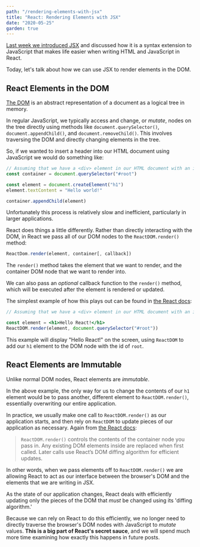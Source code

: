 ```yaml
---
path: "/rendering-elements-with-jsx"
title: "React: Rendering Elements with JSX"
date: "2020-05-25"
garden: true
---
```


[Last week we introduced JSX](/jsx-basics) and discussed how it is a syntax extension to JavaScript that makes life easier when writing HTML and JavaScript in React.

Today, let's talk about how we can use JSX to render elements in the DOM.

## React Elements in the DOM

[The DOM](https://developer.mozilla.org/en-US/docs/Web/API/Document_Object_Model) is an abstract representation of a document as a logical tree in memory.

In regular JavaScript, we typically access and change, or _mutate_, nodes on the tree directly using methods like `document.querySelector()`, `document.appendChild()`, and `document.removeChild()`. This involves traversing the DOM and directly changing elements in the tree.

So, if we wanted to insert a header into our HTML document using JavaScript we would do something like:

```javascript
// Assuming that we have a <div> element in our HTML document with an id of 'root'
const container = document.querySelector("#root")

const element = document.createElement("h1")
element.textContent = "Hello world!"

container.appendChild(element)
```

Unfortunately this process is relatively slow and inefficient, particularly in larger applications.

React does things a little differently. Rather than directly interacting with the DOM, in React we pass all of our DOM nodes to the `ReactDOM.render()` method:

```jsx
ReactDom.render(element, container[, callback])
```

The `render()` method takes the element that we want to render, and the container DOM node that we want to render into.

We can also pass an _optional_ callback function to the `render()` method, which will be executed after the element is rendered or updated.

The simplest example of how this plays out can be found in [the React docs](https://reactjs.org/docs/rendering-elements.html#rendering-an-element-into-the-dom):

```jsx
// Assuming that we have a <div> element in our HTML document with an id of 'root'

const element = <h1>Hello React!</h1>
ReactDOM.render(element, document.querySelector("#root"))
```

This example will display "Hello React!" on the screen, using `ReactDOM` to add our `h1` element to the DOM node with the id of `root`.

## React Elements are Immutable

Unlike normal DOM nodes, React elements are _immutable_.

In the above example, the only way for us to change the contents of our `h1` element would be to pass another, different element to `ReactDOM.render()`, essentially overwriting our entire application.

In practice, we usually make one call to `ReactDOM.render()` as our application starts, and then rely on `ReactDOM` to update pieces of our application as necessary. Again from [the React docs](https://reactjs.org/docs/react-dom.html#render):

> `ReactDOM.render()` controls the contents of the container node you pass in. Any existing DOM elements inside are replaced when first called. Later calls use React’s DOM diffing algorithm for efficient updates.

In other words, when we pass elements off to `ReactDOM.render()` we are allowing React to act as our interface between the browser's DOM and the elements that we are writing in JSX.

As the state of our application changes, React deals with efficiently updating only the pieces of the DOM that _must_ be changed using its 'diffing algorithm.'

Because we can rely on React to do this efficiently, we no longer need to directly traverse the browser's DOM nodes with JavaScript to _mutate_ values. **This is a big part of React's secret sauce**, and we will spend much more time examining how exactly this happens in future posts.
